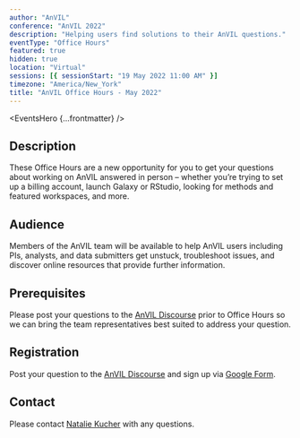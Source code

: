```yaml
---
author: "AnVIL"
conference: "AnVIL 2022"
description: "Helping users find solutions to their AnVIL questions."
eventType: "Office Hours"
featured: true
hidden: true
location: "Virtual"
sessions: [{ sessionStart: "19 May 2022 11:00 AM" }]
timezone: "America/New_York"
title: "AnVIL Office Hours - May 2022"
---
```


<EventsHero {...frontmatter} />

## Description

These Office Hours are a new opportunity for you to get your questions about working on AnVIL answered in person – whether you’re trying to set up a billing account, launch Galaxy or RStudio, looking for methods and featured workspaces, and more.

## Audience

Members of the AnVIL team will be available to help AnVIL users including PIs, analysts, and data submitters get unstuck, troubleshoot issues, and discover online resources that provide further information.

## Prerequisites

Please post your questions to the [AnVIL Discourse](https://help.anvilproject.org/t/anvil-office-hours-19may2022-11-am-et/121) prior to Office Hours so we can bring the team representatives best suited to address your question.

## Registration

Post your question to the [AnVIL Discourse](https://help.anvilproject.org/t/anvil-office-hours-19may2022-11-am-et/121) and sign up via [Google Form](https://forms.gle/nU7Qejub9ecKtfxP8).

## Contact

Please contact [Natalie Kucher](mailto:nkucher3@jhu.edu) with any questions.
